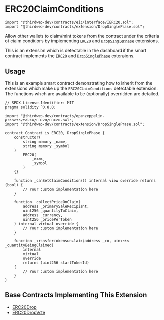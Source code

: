 
# ERC20ClaimConditions

```solidity
import "@thirdweb-dev/contracts/eip/interface/IERC20.sol";
import "@thirdweb-dev/contracts/extension/DropSinglePhase.sol";
```

Allow other wallets to claim/mint tokens from the contract under the criteria of claim conditions by
implementing [`ERC20`](/contracts/build/extensions/erc-20/ERC20) and [`DropSinglePhase`](/contracts/build/extensions/general/DropSinglePhase) extensions.

This is an extension which is detectable in the dashboard if the smart contract implements the
[`ERC20`](/contracts/build/extensions/erc-20/ERC20) and [`DropSinglePhase`](/contracts/build/extensions/general/DropSinglePhase) extensions.

<GithubButtonLink href="https://github.com/thirdweb-dev/contracts/blob/main/contracts/extension/DropSinglePhase.sol" />

## Usage

This is an example smart contract demonstrating how to inherit from the extensions which make up the `ERC20ClaimConditions` detectable extension.
The functions which are available to be (optionally) overridden are detailed.

```solidity
// SPDX-License-Identifier: MIT
pragma solidity ^0.8.0;

import "@thirdweb-dev/contracts/openzeppelin-presets/token/ERC20/ERC20.sol";
import "@thirdweb-dev/contracts/extension/DropSinglePhase.sol";

contract Contract is ERC20, DropSinglePhase {
    constructor(
        string memory _name,
        string memory _symbol
    )
        ERC20(
            _name,
            _symbol
        )
    {}

    function _canSetClaimConditions() internal view override returns (bool) {
        // Your custom implementation here
    }

    function _collectPriceOnClaim(
        address _primarySaleRecipient,
        uint256 _quantityToClaim,
        address _currency,
        uint256 _pricePerToken
    ) internal virtual override {
        // Your custom implementation here
    }

    function _transferTokensOnClaim(address _to, uint256 _quantityBeingClaimed)
        internal
        virtual
        override
        returns (uint256 startTokenId)
    {
        // Your custom implementation here
    }
}
```

## Base Contracts Implementing This Extension

- [ERC20Drop](/solidity/base-contracts/erc20drop)
- [ERC20DropVote](/solidity/base-contracts/erc20dropvote)
